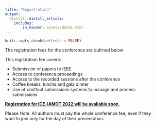 ```yaml
---
title: "Registration"
output:
  distill::distill_article:
    includes:
        in_header: assets/dates.html
---
```


```r
knitr::opts_chunk$set(echo = FALSE)
```

The registration fees for the conference are outlined below

<!-- +---------------------------------------------------------------------------------+----------+-------+ -->
<!-- |                                                                                 | USD      | EUROS | -->
<!-- +=================================================================================+==========+=======+ -->
<!-- | Combi ticket full fees faculty [NITIM + ICE-IAMOT]                              | 397      | 350   | -->
<!-- +---------------------------------------------------------------------------------+----------+-------+ -->
<!-- | **[Early Bird]** Full joint conferences fees on site [ICE-IAMOT] before mid-May | 510      | 450   | -->
<!-- +---------------------------------------------------------------------------------+----------+-------+ -->
<!-- | Full joint conferences fees on site [ICE-IAMOT] - after mid-May                 | 680      | 600   | -->
<!-- +---------------------------------------------------------------------------------+----------+-------+ -->
<!-- | Student Fees on line [ICE-IAMOT]                                                | 147      | 130   | -->
<!-- +---------------------------------------------------------------------------------+----------+-------+ -->
<!-- | Fees joint conferences on line [ICE-IAMOT]                                      | 284      | 250   | -->
<!-- +---------------------------------------------------------------------------------+----------+-------+ -->
<!-- | Combi ticket student fees on site [NITIM + ICE-IAMOT]                           | 227      | 200   | -->
<!-- +---------------------------------------------------------------------------------+----------+-------+ -->
<!-- | Student fees on site [ICE-IAMOT]                                                | 284      | 250   | -->
<!-- +---------------------------------------------------------------------------------+----------+-------+ -->
<!-- | Extra ticket gala diner                                                         | 57       | 50    | -->
<!-- +---------------------------------------------------------------------------------+----------+-------+ -->

<!-- (early bird) until 30/5/2022 – £XX  – €XX** -->

<!-- - **Registration Fee (regular) £XX- €XX** -->

This registration fee covers:

-   Submission of papers to IEEE
-   Access to conference proceedings
-   Access to the recorded sessions after the conference
-   Coffee breaks, lunchs and gala dinner
-   Use of conftool submissions systems to manage and process submissions

[**Registration for ICE-IAMOT 2022 will be available soon.**](https://www.conftool.pro/ice-iamot-2022)

Please Note: All authors must pay the whole conference fee, even if they want to join only for the day of their presentation.
